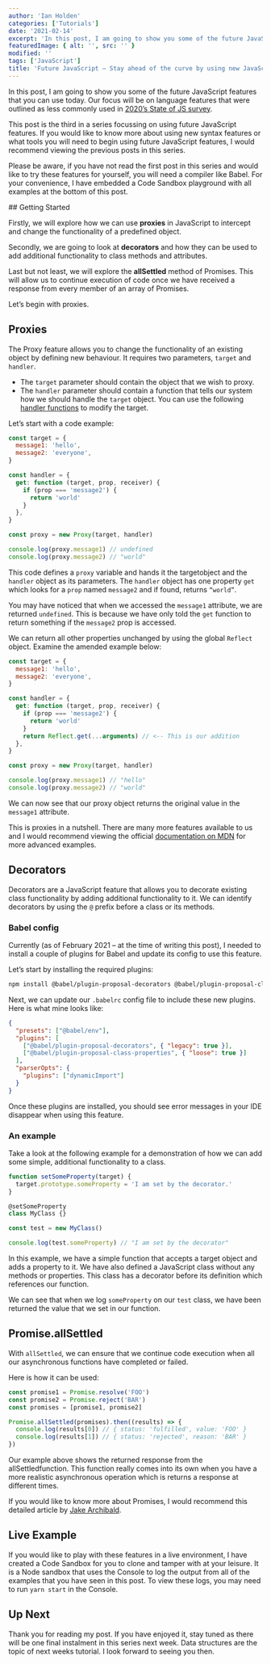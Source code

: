```yaml
---
author: 'Ian Holden'
categories: ['Tutorials']
date: '2021-02-14'
excerpt: 'In this post, I am going to show you some of the future JavaScript features that you can use today. Our focus will be on language features that were outlined as less commonly used in 2020’s State of JS survey.'
featuredImage: { alt: '', src: '' }
modified: ''
tags: ['JavaScript']
title: 'Future JavaScript – Stay ahead of the curve by using new JavaScript features today (3/4 – Language)'
---
```


In this post, I am going to show you some of the future JavaScript features that you can use today. Our focus will be on language features that were outlined as less commonly used in [2020’s State of JS survey](https://2020.stateofjs.com/en-US/features/language/).

This post is the third in a series focussing on using future JavaScript features. If you would like to know more about using <Link to='/blog/future-javascript-stay-ahead-of-the-curve-by-using-new-javascript-features-today-2'>new syntax features</Link> or what tools you will need to <Link to='/blog/future-javascript-stay-ahead-of-the-curve-by-using-new-javascript-features-today-1'>begin using future JavaScript</Link> features, I would recommend viewing the previous posts in this series.

Please be aware, if you have not read the first post in this series and would like to try these features for yourself, you will need a compiler like Babel. For your convenience, I have embedded a Code Sandbox playground with all examples at the bottom of this post.

## Getting Started

Firstly, we will explore how we can use **proxies** in JavaScript to intercept and change the functionality of a predefined object.

Secondly, we are going to look at **decorators** and how they can be used to add additional functionality to class methods and attributes.

Last but not least, we will explore the **allSettled** method of Promises. This will allow us to continue execution of code once we have received a response from every member of an array of Promises.

Let’s begin with proxies.

## Proxies

The Proxy feature allows you to change the functionality of an existing object by defining new behaviour. It requires two parameters, `target` and `handler`.

- The `target` parameter should contain the object that we wish to proxy.
- The `handler` parameter should contain a function that tells our system how we should handle the `target` object. You can use the following [handler functions](https://developer.mozilla.org/en-US/docs/Web/JavaScript/Reference/Global_Objects/Proxy/Proxy#handler_functions) to modify the target.

Let’s start with a code example:

```javascript
const target = {
  message1: 'hello',
  message2: 'everyone',
}

const handler = {
  get: function (target, prop, receiver) {
    if (prop === 'message2') {
      return 'world'
    }
  },
}

const proxy = new Proxy(target, handler)

console.log(proxy.message1) // undefined
console.log(proxy.message2) // "world"
```

This code defines a `proxy` variable and hands it the targetobject and the `handler` object as its parameters. The `handler` object has one property `get` which looks for a `prop` named `message2` and if found, returns `“world”`.

You may have noticed that when we accessed the `message1` attribute, we are returned `undefined`. This is because we have only told the `get` function to return something if the `message2` prop is accessed.

We can return all other properties unchanged by using the global `Reflect` object. Examine the amended example below:

```javascript
const target = {
  message1: 'hello',
  message2: 'everyone',
}

const handler = {
  get: function (target, prop, receiver) {
    if (prop === 'message2') {
      return 'world'
    }
    return Reflect.get(...arguments) // <-- This is our addition
  },
}

const proxy = new Proxy(target, handler)

console.log(proxy.message1) // "hello"
console.log(proxy.message2) // "world"
```

We can now see that our proxy object returns the original value in the `message1` attribute.

This is proxies in a nutshell. There are many more features available to us and I would recommend viewing the official [documentation on MDN](https://developer.mozilla.org/en-US/docs/Web/JavaScript/Reference/Global_Objects/Proxy) for more advanced examples.

## Decorators

Decorators are a JavaScript feature that allows you to decorate existing class functionality by adding additional functionality to it. We can identify decorators by using the `@` prefix before a class or its methods.

### Babel config

Currently (as of February 2021 – at the time of writing this post), I needed to install a couple of plugins for Babel and update its config to use this feature.

Let’s start by installing the required plugins:

```bash
npm install @babel/plugin-proposal-decorators @babel/plugin-proposal-class-properties --save-dev
```

Next, we can update our `.babelrc` config file to include these new plugins. Here is what mine looks like:

```json
{
  "presets": ["@babel/env"],
  "plugins": [
    ["@babel/plugin-proposal-decorators", { "legacy": true }],
    ["@babel/plugin-proposal-class-properties", { "loose": true }]
  ],
  "parserOpts": {
    "plugins": ["dynamicImport"]
  }
}
```

Once these plugins are installed, you should see error messages in your IDE disappear when using this feature.

### An example

Take a look at the following example for a demonstration of how we can add some simple, additional functionality to a class.

```javascript
function setSomeProperty(target) {
  target.prototype.someProperty = 'I am set by the decorator.'
}

@setSomeProperty
class MyClass {}

const test = new MyClass()

console.log(test.someProperty) // "I am set by the decorator"
```

In this example, we have a simple function that accepts a target object and adds a property to it. We have also defined a JavaScript class without any methods or properties. This class has a decorator before its definition which references our function.

We can see that when we log `someProperty` on our `test` class, we have been returned the value that we set in our function.

## Promise.allSettled

With `allSettled`, we can ensure that we continue code execution when all our asynchronous functions have completed or failed.

Here is how it can be used:

```javascript
const promise1 = Promise.resolve('FOO')
const promise2 = Promise.reject('BAR')
const promises = [promise1, promise2]

Promise.allSettled(promises).then((results) => {
  console.log(results[0]) // { status: 'fulfilled', value: 'FOO' }
  console.log(results[1]) // { status: 'rejected', reason: 'BAR' }
})
```

Our example above shows the returned response from the allSettledfunction. This function really comes into its own when you have a more realistic asynchronous operation which is returns a response at different times.

If you would like to know more about Promises, I would recommend this detailed article by [Jake Archibald](https://web.dev/promises/).

## Live Example

If you would like to play with these features in a live environment, I have created a Code Sandbox for you to clone and tamper with at your leisure. It is a Node sandbox that uses the Console to log the output from all of the examples that you have seen in this post. To view these logs, you may need to run `yarn start` in the Console.

## Up Next

Thank you for reading my post. If you have enjoyed it, stay tuned as there will be one final instalment in this series next week. <Link to='/blog/future-javascript-stay-ahead-of-the-curve-by-using-new-javascript-features-today-4'>Data structures</Link> are the topic of next weeks tutorial. I look forward to seeing you then.
